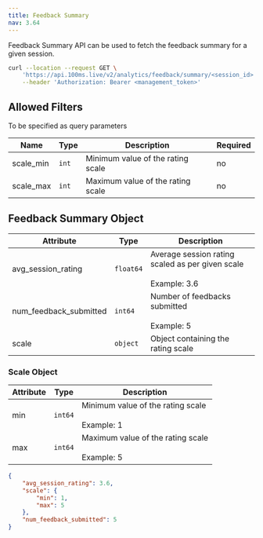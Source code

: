 ```yaml
---
title: Feedback Summary
nav: 3.64
---
```


Feedback Summary API can be used to fetch the feedback summary for a given session.

<GetRequest title="https://api.100ms.live/v2/analytics/feedback/summary/<session_id>" />
<Request id="req-0">

```bash
curl --location --request GET \
    'https://api.100ms.live/v2/analytics/feedback/summary/<session_id>' \
    --header 'Authorization: Bearer <management_token>'
```

</Request>

## Allowed Filters
To be specified as query parameters

| Name       | Type     | Description                                 | Required |
| ---------- | -------- | ------------------------------------------- | -------- |
| scale_min  | `int`    | Minimum value of the rating scale           | no       |
| scale_max  | `int`    | Maximum value of the rating scale           | no       |

## Feedback Summary Object

| Attribute               | Type                 | Description                                                                                                                |
| ----------------------- | -------------------- | -------------------------------------------------------------------------------------------------------------------------- |
| avg_session_rating      | `float64`            | Average session rating scaled as per given scale <br/><br/> Example: 3.6                                                   |
| num_feedback_submitted  | `int64`              | Number of feedbacks submitted <br/><br/> Example: 5                                                                        |
| scale                   | `object`             | Object containing the rating scale                                                                                         |

### Scale Object


| Attribute               | Type                 | Description                                                                                                                |
| ----------------------- | -------------------- | -------------------------------------------------------------------------------------------------------------------------- |
| min                     | `int64`              | Minimum value of the rating scale <br/><br/> Example: 1                                                                    |
| max                     | `int64`              | Maximum value of the rating scale <br/><br/> Example: 5                                                                    |


<ResponseBox id="res-2" status="200 OK">

```json
{
    "avg_session_rating": 3.6,
    "scale": {
        "min": 1,
        "max": 5
    },
    "num_feedback_submitted": 5
}
```

</ResponseBox>


